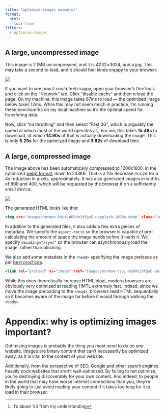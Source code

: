 ```yaml
---
title: "optimize-images examples"
format:
  html:
    toc: true
filters:
  - optimize-images
---
```


## A large, uncompressed image

This image is 2.1MB uncompressed, and it is 4032 x 3024, and a jpg. This may take a second to load, and it should feel kinda crappy to your browser.

![](images/norman-tsui-AB8Vn19fgaE-unsplash.jpg){fig-alt="An image" .nooptimize}

If you want to see how it *could* feel crappy, open your browser's DevTools and click on the "Network" tab. Click "disable cache" and then reload the page. On my machine, this image takes 87ms to load — the optimized image below takes 12ms. While this may not seem much in practice, I'm running these benchamrks on my local machine so it's the optimal speed for transfering data.

Now, click "no throttling" and then select "Fast 3G", which is arguably the speed at which most of the world operates at^[It's about 1/3 from my understanding]. For me, this takes **15.48s** to download, of which **14.90s** of that is actually downloading the image. This is only **5.29s** for the optimized image and **3.82s** of download time. 

## A large, compressed image

The image above has been automatically compressed to 1200x1600, in the optimized [webp format](https://web.dev/articles/serve-images-webp), down to 233KB. That is a 10x decrease in size for a 4x reduction in pixels, approximately. It has also generated images in widths of 800 and 400, which will be requested by the browser if on a sufficiently small device.

![](images/norman-tsui-AB8Vn19fgaE-unsplash.jpg){fig-alt="An image"}

The generated HTML looks like this:

```.html
<img src="images/norman-tsui-AB8Vn19fgaE-unsplash-1600w.webp" class="img-fluid" style="aspect-ratio: 4032 / 3024" srcset="images/norman-tsui-AB8Vn19fgaE-unsplash-1600w.webp 1600w, images/norman-tsui-AB8Vn19fgaE-unsplash-800w.webp 800w, images/norman-tsui-AB8Vn19fgaE-unsplash-400w.webp 400w" decoding="async" alt="An image">
```

In addition to the generated files, it also adds a few extra pieces of metadata. We specify the `aspect-ratio` so the browser is capable of pre-calculating the amount of space the image needs before it loads it. We specify `decoding="async"` so the browser can asynchronously load the image, rather than blocking.

We also add some metadata in the `<head>` specifying the image preloads as per [best practices](https://web.dev/articles/preload-responsive-images).

```.html
<link rel="preload" as="image" href="images/norman-tsui-AB8Vn19fgaE-unsplash-400w.webp" imagesrcset="images/norman-tsui-AB8Vn19fgaE-unsplash-1600w.webp 1600w, images/norman-tsui-AB8Vn19fgaE-unsplash-800w.webp 800w, images/norman-tsui-AB8Vn19fgaE-unsplash-400w.webp 400w">
```

While this does theoretically increase HTML bloat, modern browsers are obviously very optimized at reading HMTL extremely fast. Indeed, since we move the image preloading to the `<head>`, browsers read HTML sequentially so it becomes aware of the image far before it would through walking the `<body>`.

# Appendix: why is optimizing images important?

Optimizing images is probably the thing you most need to do on *any* website. Images are binary content that can't necessarily be optimized away, as it is vital to the content of your website. 

Additionally, from the perspective of SEO, Google and other search engines heavily dock websites that aren't well-optimized. By failing to not optimize, you're destroying discoverably for your own content. And indeed, to people in the world that may have worse internet connections than you, they're likely going to just avoid reading your content if it takes too long for it to load in their browser.